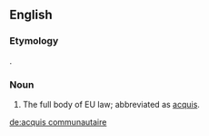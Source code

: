 ==English==

===Etymology===
{{bor|en|fr|[[acquis]] [[communautaire]]}}.

===Noun===
{{en-noun|?|head=[[acquis]] [[communautaire]]}}

# The full body of EU law; abbreviated as [[acquis]].

[[de:acquis communautaire]]